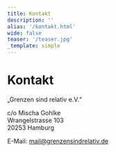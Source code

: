 ```yaml
---
title: Kontakt
description: ''
alias: '/kontakt.html'
wide: false
teaser: '/teaser.jpg'
_template: simple
---
```


# Kontakt

„Grenzen sind relativ e.V.“

c/o Mischa Gohlke  
Wrangelstrasse 103  
20253 Hamburg

E-Mail: mail@grenzensindrelativ.de
